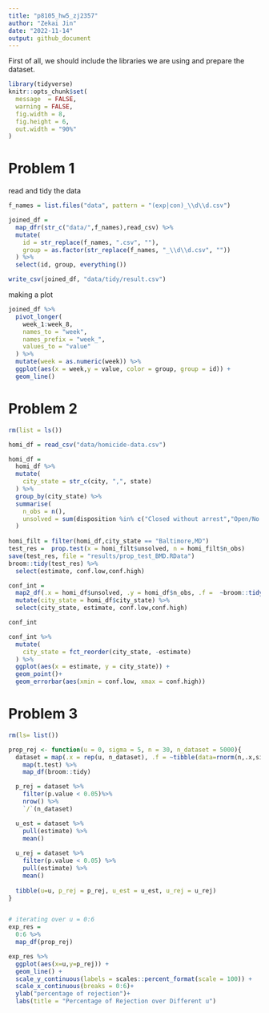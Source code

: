 ```yaml
---
title: "p8105_hw5_zj2357"
author: "Zekai Jin"
date: "2022-11-14"
output: github_document
---
```


First of all, we should include  the libraries we are using and prepare the dataset.
```r
library(tidyverse)
knitr::opts_chunk$set(
  message  = FALSE,
  warning = FALSE,
  fig.width = 8, 
  fig.height = 6,
  out.width = "90%"
)
```

# Problem 1
read and tidy the data
```r
f_names = list.files("data", pattern = "(exp|con)_\\d\\d.csv")

joined_df = 
  map_dfr(str_c("data/",f_names),read_csv) %>%
  mutate(
    id = str_replace(f_names, ".csv", ""),
    group = as.factor(str_replace(f_names, "_\\d\\d.csv", ""))
  ) %>%
  select(id, group, everything()) 

write_csv(joined_df, "data/tidy/result.csv")
```

making a plot
```r
joined_df %>%
  pivot_longer(
    week_1:week_8,
    names_to = "week",
    names_prefix = "week_",
    values_to = "value"
  ) %>%
  mutate(week = as.numeric(week)) %>%
  ggplot(aes(x = week,y = value, color = group, group = id)) +
  geom_line()
```


# Problem 2

```r
rm(list = ls())

homi_df = read_csv("data/homicide-data.csv")
```


```r
homi_df = 
  homi_df %>%
  mutate(
    city_state = str_c(city, ",", state) 
  ) %>%
  group_by(city_state) %>%
  summarise(
    n_obs = n(),
    unsolved = sum(disposition %in% c("Closed without arrest","Open/No arrest"))
  )
  
homi_filt = filter(homi_df,city_state == "Baltimore,MD")
test_res =  prop.test(x = homi_filt$unsolved, n = homi_filt$n_obs)
save(test_res, file = "results/prop_test_BMD.RData")
broom::tidy(test_res) %>%
  select(estimate, conf.low,conf.high)
```

```r
conf_int =
  map2_df(.x = homi_df$unsolved, .y = homi_df$n_obs, .f =  ~broom::tidy(prop.test(.x,.y))) %>%
  mutate(city_state = homi_df$city_state) %>%
  select(city_state, estimate, conf.low,conf.high)

conf_int
```

```r
conf_int %>%
  mutate(
    city_state = fct_reorder(city_state, -estimate)
  ) %>%
  ggplot(aes(x = estimate, y = city_state)) +
  geom_point()+
  geom_errorbar(aes(xmin = conf.low, xmax = conf.high))
```



# Problem 3

```r
rm(ls= list())

prop_rej <- function(u = 0, sigma = 5, n = 30, n_dataset = 5000){
  dataset = map(.x = rep(u, n_dataset), .f = ~tibble(data=rnorm(n,.x,sigma))) %>%
    map(t.test) %>%
    map_df(broom::tidy)

  p_rej = dataset %>%
    filter(p.value < 0.05)%>%
    nrow() %>%
    `/`(n_dataset)

  u_est = dataset %>%
    pull(estimate) %>%
    mean()
  
  u_rej = dataset %>%
    filter(p.value < 0.05) %>%
    pull(estimate) %>%
    mean()
  
  tibble(u=u, p_rej = p_rej, u_est = u_est, u_rej = u_rej)
}


# iterating over u = 0:6
exp_res = 
  0:6 %>%
  map_df(prop_rej)
```


```r
exp_res %>%
  ggplot(aes(x=u,y=p_rej)) +
  geom_line() +
  scale_y_continuous(labels = scales::percent_format(scale = 100)) +
  scale_x_continuous(breaks = 0:6)+
  ylab("percentage of rejection")+
  labs(title = "Percentage of Rejection over Different u")
```




